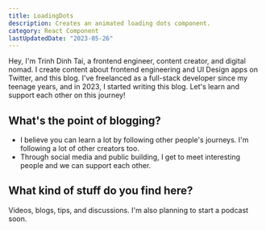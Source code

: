 ```yaml
---
title: LoadingDots
description: Creates an animated loading dots component.
category: React Component
lastUpdatedDate: "2023-05-26"
---
```


Hey, I'm Trinh Dinh Tai, a frontend engineer, content creator, and digital nomad.
I create content about frontend engineering and UI Design apps on Twitter, and this blog. I've freelanced as a full-stack developer since my teenage years, and in 2023, I started writing this blog. Let's learn and support each other on this journey!

## What's the point of blogging?

- I believe you can learn a lot by following other people's journeys. I'm following a lot of other creators too.
- Through social media and public building, I get to meet interesting people and we can support each other.

## What kind of stuff do you find here?

Videos, blogs, tips, and discussions. I'm also planning to start a podcast soon.
